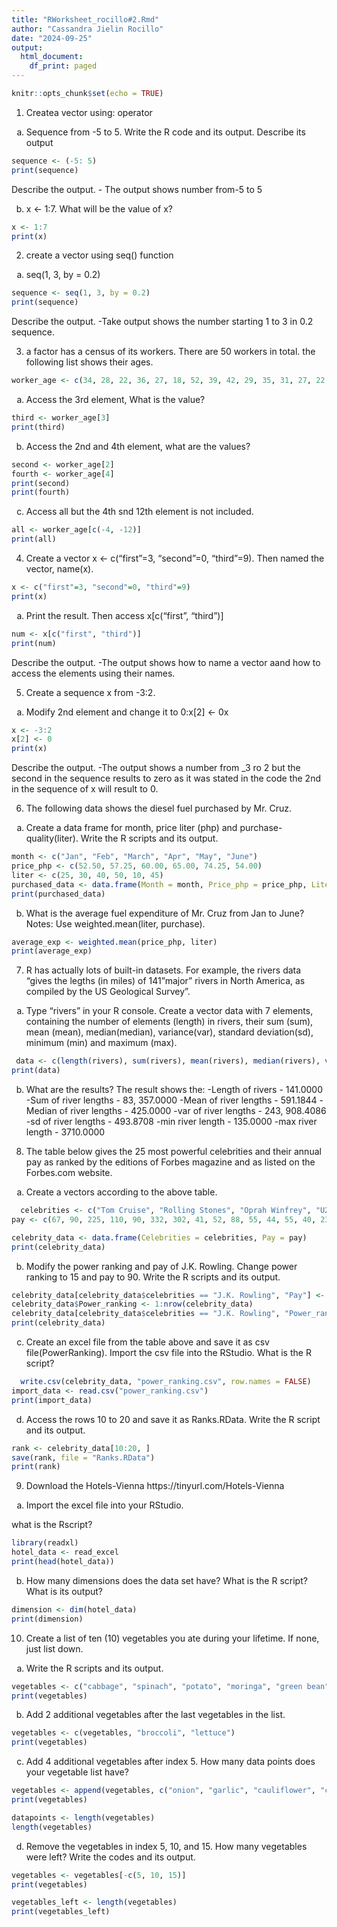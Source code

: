 ```yaml
---
title: "RWorksheet_rocillo#2.Rmd"
author: "Cassandra Jielin Rocillo"
date: "2024-09-25"
output:
  html_document:
    df_print: paged
---
```


```r
knitr::opts_chunk$set(echo = TRUE)
```

1. Createa vector using: operator
a. Sequence from -5 to 5. Write the R code and its output. Describe its output
```r
sequence <- (-5: 5)
print(sequence)
```
Describe the output.
  - The output shows number from-5 to 5

b. x <- 1:7. What will be the value of x?
```r
x <- 1:7
print(x)
```
2. create a vector using seq() function
a. seq(1, 3, by = 0.2)
```r
sequence <- seq(1, 3, by = 0.2)
print(sequence)
```
Describe the output.
  -Take output shows the number starting 1 to 3 in 0.2 sequence.

3. a factor has a census of its workers. There are 50 workers in total. the following list shows their ages.

```r
worker_age <- c(34, 28, 22, 36, 27, 18, 52, 39, 42, 29, 35, 31, 27, 22, 37, 34, 19, 20, 57, 49, 50, 37, 46, 25, 17, 37, 43, 53, 41, 51, 35, 24, 33, 41, 53, 40, 18, 44, 38, 41, 27, 39, 19, 30, 61, 54, 58, 26, 18)
```

a. Access the 3rd element, What is  the value?
```r
third <- worker_age[3]
print(third)
```
b. Access the 2nd and 4th element, what are the values?
```r
second <- worker_age[2]
fourth <- worker_age[4]
print(second)
print(fourth)
```

c. Access all but the 4th snd 12th element is not included.
```r
all <- worker_age[c(-4, -12)]
print(all)
```
4. Create a vector x <- c("first"=3, "second"=0, "third"=9).
Then named the vector, name(x).

```r
x <- c("first"=3, "second"=0, "third"=9)
print(x)
```
a. Print the result. Then access x[c("first", "third")]
```r
num <- x[c("first", "third")]
print(num)
```
Describe the output. 
   -The output shows how to name a vector aand how to access the elements using their names. 
   
5. Create a sequence x from -3:2.
a. Modify 2nd element and change it to 0:x[2] <- 0x

```r
x <- -3:2
x[2] <- 0
print(x)

```
Describe the output.
  -The output shows a number from _3 ro 2 but the second in the sequence results to zero as it was stated in the code the 2nd in the sequence of x will result to 0.
  
6. The following data shows the diesel fuel purchased by Mr. Cruz.

a. Create a data frame for month, price liter (php) and purchase-quality(liter). 
Write the R scripts and its output.

```r
month <- c("Jan", "Feb", "March", "Apr", "May", "June")
price_php <- c(52.50, 57.25, 60.00, 65.00, 74.25, 54.00)
liter <- c(25, 30, 40, 50, 10, 45)
purchased_data <- data.frame(Month = month, Price_php = price_php, Liter = liter)
print(purchased_data)

```

b. What is the average fuel expenditure of Mr. Cruz from Jan to June? 
Notes: Use weighted.mean(liter, purchase).
```r
average_exp <- weighted.mean(price_php, liter)
print(average_exp)
```
7. R has actually lots of built-in datasets. For example, the rivers data “gives the legths (in miles) of 141”major” rivers in North America, as compiled by the US Geological Survey”.
a. Type “rivers” in your R console.
Create a vector data with 7 elements, containing the number of elements (length) in rivers, their sum (sum), mean (mean), median(median), variance(var), standard deviation(sd), minimum (min) and maximum (max).

```r
 data <- c(length(rivers), sum(rivers), mean(rivers), median(rivers), var(rivers),sd(rivers), min(rivers), max(rivers))
print(data)
```
b. What are the results? The result shows the:
  -Length of rivers - 141.0000
  -Sum of river lengths - 83, 357.0000
  -Mean of river lengths - 591.1844
  -Median of river lengths - 425.0000
  -var of river lengths - 243, 908.4086
  -sd of river lengths - 493.8708
  -min river length - 135.0000
  -max river length - 3710.0000

8. The table below gives the 25 most powerful celebrities and their annual pay as ranked by the editions of Forbes magazine and as listed on the Forbes.com website.
a. Create a vectors according to the above table.
```r
  celebrities <- c("Tom Cruise", "Rolling Stones", "Oprah Winfrey", "U2", "Tiger Woods", "Steven Spielberg", "Howard Stern", "50 Cent", "Cast of the Sopranos", "Dan Brown", " Bruce Springsteen", "Donald Trump", "Muhammad Ali", "Paul McCartney", "George Lucas", "Elton John", "David Letterman", "Phil Mickelson", "J.K Rowling", "Brad Pitt", "Peter Jackson", "Dr. Phil McGraw", "Jay Lenon", "Celine Dion", "Kobe Bryant")
pay <- c(67, 90, 225, 110, 90, 332, 302, 41, 52, 88, 55, 44, 55, 40, 233, 34, 40, 47, 75, 25, 39, 45, 32, 40, 31)

celebrity_data <- data.frame(Celebrities = celebrities, Pay = pay)
print(celebrity_data)
```
b. Modify the power ranking and pay of J.K. Rowling.
Change power ranking to 15 and pay to 90. 
Write the R scripts and its output.

```r
celebrity_data[celebrity_data$celebrities == "J.K. Rowling", "Pay"] <- 90
celebrity_data$Power_ranking <- 1:nrow(celebrity_data)
celebrity_data[celebrity_data$celebrities == "J.K. Rowling", "Power_ranking"] <- 15
print(celebrity_data)
```
c. Create an excel file from the table above and save it
as csv file(PowerRanking).
Import the csv file into the RStudio. What is the R script?
```r
  write.csv(celebrity_data, "power_ranking.csv", row.names = FALSE)
import_data <- read.csv("power_ranking.csv")
print(import_data)
```
d. Access the rows 10 to 20 and save it as Ranks.RData.
Write the R script and its output.
```r
rank <- celebrity_data[10:20, ]
save(rank, file = "Ranks.RData")
print(rank)
```

9. Download the Hotels-Vienna https://tinyurl.com/Hotels-Vienna
a. Import the excel file into your RStudio.

what is the Rscript? 
```r
library(readxl)
hotel_data <- read_excel
print(head(hotel_data))
```
b. How many dimensions does the data set have?
What is the R script? What is its output?
```r
dimension <- dim(hotel_data)
print(dimension)
```
10. Create a list of ten (10) vegetables you ate during your lifetime. If none, just list down.
a. Write the R scripts and its output.
```r
vegetables <- c("cabbage", "spinach", "potato", "moringa", "green bean", "radish", "bottle gourd", "cucumber", "squash", "eggplant")
print(vegetables)
```
b. Add 2 additional vegetables after the last vegetables
in the list. 
```r
vegetables <- c(vegetables, "broccoli", "lettuce")
print(vegetables)
```
c. Add 4 additional vegetables after index 5. 
How many data points does your vegetable list have? 
```r
vegetables <- append(vegetables, c("onion", "garlic", "cauliflower", "carrots"), after = 5)
print(vegetables)

datapoints <- length(vegetables)
length(vegetables)
```
d. Remove the vegetables in index 5, 10, and 15. 
How many vegetables were left? Write the codes and its output.

```r
vegetables <- vegetables[-c(5, 10, 15)]
print(vegetables)

vegetables_left <- length(vegetables)
print(vegetables_left)

```

